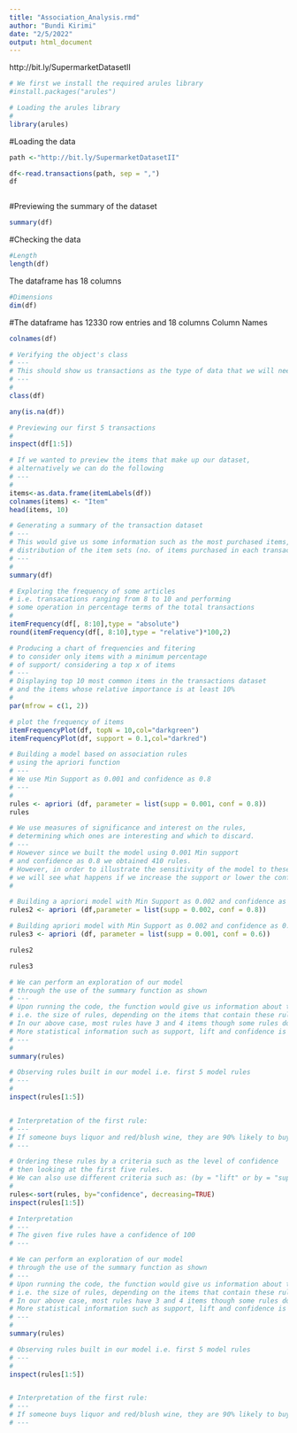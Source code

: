 ---
title: "Association_Analysis.rmd"
author: "Bundi Kirimi"
date: "2/5/2022"
output: html_document
---

http://bit.ly/SupermarketDatasetII



```{R}
# We first we install the required arules library 
#install.packages("arules")
```


```{R}
# Loading the arules library
#
library(arules)
```





#Loading the data
```{r}


path <-"http://bit.ly/SupermarketDatasetII"

df<-read.transactions(path, sep = ",")
df
```

```{r}

```



#Previewing the summary of the dataset
```{r}
summary(df)
```

#Checking the data
```{r}
#Length
length(df)
```
The dataframe has 18 columns


````{r}
#Dimensions
dim(df)

````




#The dataframe has 12330 row entries and 18 columns
Column Names
```{r}
colnames(df)

```
```{R}
# Verifying the object's class
# ---
# This should show us transactions as the type of data that we will need
# ---
# 
class(df)
```

```{r}
any(is.na(df))
```



```{R}
# Previewing our first 5 transactions
#
inspect(df[1:5])
```


```{R}
# If we wanted to preview the items that make up our dataset,
# alternatively we can do the following
# ---
# 
items<-as.data.frame(itemLabels(df))
colnames(items) <- "Item"
head(items, 10)    
```

```{R}
# Generating a summary of the transaction dataset
# ---
# This would give us some information such as the most purchased items, 
# distribution of the item sets (no. of items purchased in each transaction), etc.
# ---
# 
summary(df)
```


```{R}
# Exploring the frequency of some articles 
# i.e. transacations ranging from 8 to 10 and performing 
# some operation in percentage terms of the total transactions 
# 
itemFrequency(df[, 8:10],type = "absolute")
round(itemFrequency(df[, 8:10],type = "relative")*100,2)
```

```{r}
# Producing a chart of frequencies and fitering 
# to consider only items with a minimum percentage 
# of support/ considering a top x of items
# ---
# Displaying top 10 most common items in the transactions dataset 
# and the items whose relative importance is at least 10%
# 
par(mfrow = c(1, 2))

# plot the frequency of items
itemFrequencyPlot(df, topN = 10,col="darkgreen")
itemFrequencyPlot(df, support = 0.1,col="darkred")

```

```{R}
# Building a model based on association rules 
# using the apriori function 
# ---
# We use Min Support as 0.001 and confidence as 0.8
# ---
# 
rules <- apriori (df, parameter = list(supp = 0.001, conf = 0.8))
rules

```


```{R}
# We use measures of significance and interest on the rules, 
# determining which ones are interesting and which to discard.
# ---
# However since we built the model using 0.001 Min support 
# and confidence as 0.8 we obtained 410 rules.
# However, in order to illustrate the sensitivity of the model to these two parameters, 
# we will see what happens if we increase the support or lower the confidence level
# 

# Building a apriori model with Min Support as 0.002 and confidence as 0.8.
rules2 <- apriori (df,parameter = list(supp = 0.002, conf = 0.8)) 

# Building apriori model with Min Support as 0.002 and confidence as 0.6.
rules3 <- apriori (df, parameter = list(supp = 0.001, conf = 0.6)) 

rules2

rules3
```

```{R}
# We can perform an exploration of our model 
# through the use of the summary function as shown
# ---
# Upon running the code, the function would give us information about the model 
# i.e. the size of rules, depending on the items that contain these rules. 
# In our above case, most rules have 3 and 4 items though some rules do have upto 6. 
# More statistical information such as support, lift and confidence is also provided.
# ---
# 
summary(rules)
```


```{R}
# Observing rules built in our model i.e. first 5 model rules
# ---
# 
inspect(rules[1:5])


# Interpretation of the first rule:
# ---
# If someone buys liquor and red/blush wine, they are 90% likely to buy bottled beer too
# ---
```


```{R}
# Ordering these rules by a criteria such as the level of confidence
# then looking at the first five rules.
# We can also use different criteria such as: (by = "lift" or by = "support")
# 
rules<-sort(rules, by="confidence", decreasing=TRUE)
inspect(rules[1:5])

# Interpretation
# ---
# The given five rules have a confidence of 100
# ---
```


```{R}
# We can perform an exploration of our model 
# through the use of the summary function as shown
# ---
# Upon running the code, the function would give us information about the model 
# i.e. the size of rules, depending on the items that contain these rules. 
# In our above case, most rules have 3 and 4 items though some rules do have upto 6. 
# More statistical information such as support, lift and confidence is also provided.
# ---
# 
summary(rules)
```


```{R}
# Observing rules built in our model i.e. first 5 model rules
# ---
# 
inspect(rules[1:5])


# Interpretation of the first rule:
# ---
# If someone buys liquor and red/blush wine, they are 90% likely to buy bottled beer too
# ---
```
